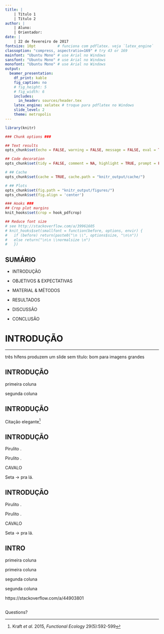```yaml
---
title: | 
    | Título 1 
    | Título 2
author: |
    | Aluno:
    | Orientador:
date: |
    | 22 de fevereiro de 2017
fontsize: 10pt          # funciona com pdflatex. veja `latex_engine`
classoption: "compress, aspectratio=169" # try 43 or 169
mainfont: "Ubuntu Mono" # use Arial no Windows
sansfont: "Ubuntu Mono" # use Arial no Windows
monofont: "Ubuntu Mono" # use Arial no Windows
output:
  beamer_presentation:
    df_print: kable
    fig_caption: no
    # fig_height: 5
    # fig_width: 6
    includes:
      in_header: sources/header.tex
    latex_engine: xelatex # troque para pdflatex no Windows
    slide_level: 2
    theme: metropolis
---
```


```r

library(knitr)

### Chunk options ###

## Text results
opts_chunk$set(echo = FALSE, warning = FALSE, message = FALSE, eval = TRUE, size = 'footnotesize')

## Code decoration
opts_chunk$set(tidy = FALSE, comment = NA, highlight = TRUE, prompt = FALSE, crop = TRUE)

# ## Cache
opts_chunk$set(cache = TRUE, cache.path = "knitr_output/cache/")

# ## Plots
opts_chunk$set(fig.path = "knitr_output/figures/")
opts_chunk$set(fig.align = 'center')

### Hooks ###
## Crop plot margins
knit_hooks$set(crop = hook_pdfcrop)

## Reduce font size
# see http://stackoverflow.com/a/39961605
# knit_hooks$set(smallfont = function(before, options, envir) {
#   if (before) return(paste0("\n \\", options$size, "\n\n"))
#   else return("\n\n \\normalsize \n")
#   })

```


## SUMÁRIO

- INTRODUÇÃO


- OBJETIVOS & EXPECTATIVAS


- MATERIAL & MÉTODOS


- RESULTADOS 


- DISCUSSÃO


- CONCLUSÃO


# INTRODUÇÃO <!-- slide de transição: uma cerquilha -->


--- 

três hífens produzem um slide sem título: bom para imagens grandes





## INTRODUÇÃO <!-- slide de transição: duas cerquilha --> 


\vspace{1cm} <!-- espaço verticais -->


\begincols  
\begincol  
 
primeira coluna

\endcol

\begincol  

segunda coluna

\endcol
\endcols


## INTRODUÇÃO


Citação elegante^[Kraft *et al.* 2015, *Functional Ecology* 29(5):592-599]


## INTRODUÇÃO


\bigskip Pirulito \textcolor{blue}{azul}.


\bigskip Pirulito \textcolor{red}{vermelho}. \medskip


\huge CAVALO


\normalsize


Seta $\rightarrow$ pra lá.


## INTRODUÇÃO


Pirulito \textcolor{blue}{azul}.


Pirulito \textcolor{red}{vermelho}.


\huge CAVALO


\normalsize


Seta $\rightarrow$ pra lá.

## INTRO

\begincols  
\begincol  
 
\bigskip primeira coluna

\bigskip primeira coluna

\endcol

\begincol  

segunda coluna

segunda coluna

\endcol
\endcols

https://stackoverflow.com/a/44903801

##  {.standout}
Questions?

<!--INÍCIO: NOTAS TÉCNICAS------------------------------------------------------

## notes

```r
include_graphics("images/3D-1.png")
```

![](images/3D-1.jpg)

https://tex.stackexchange.com/questions/24599/what-point-pt-font-size-are-large-etc


Command             10pt    11pt    12pt
\tiny               5       6       6
\scriptsize         7       8       8
\footnotesize       8       9       10
\small              9       10      10.95
\normalsize         10      10.95   12
\large              12      12      14.4
\Large              14.4    14.4    17.28
\LARGE              17.28   17.28   20.74
\huge               20.74   20.74   24.88
\Huge               24.88   24.88   24.88

----FIM: NOTAS TÉCNICAS-------------------------------------------------------->
